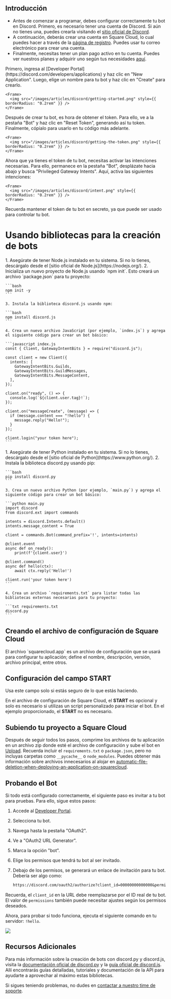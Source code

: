 ## Introducción

- Antes de comenzar a programar, debes configurar correctamente tu bot en Discord. Primero, es necesario tener una cuenta de Discord. Si aún no tienes una, puedes crearla visitando el [sitio oficial de Discord](https://discord.com/).
- A continuación, deberás crear una cuenta en Square Cloud, lo cual puedes hacer a través de la [página de registro](https://squarecloud.app/signup). Puedes usar tu correo electrónico para crear una cuenta.
- Finalmente, necesitas tener un plan pago activo en tu cuenta. Puedes ver nuestros planes y adquirir uno según tus necesidades [aquí](https://squarecloud.app/plans).

<AccordionGroup>
  <Accordion title="Primeros pasos" icon="rocket" iconType="solid">
    Primero, ingresa al [Developer Portal](https://discord.com/developers/applications) y haz clic en "New Application". Luego, elige un nombre para tu bot y haz clic en "Create" para crearlo.

    <Frame>
      <img src="/images/articles/discord/getting-started.png" style={{ borderRadius: "0.2rem" }} />
    </Frame>
  </Accordion>

  <Accordion title="Obtener el Token" icon="key" iconType="solid">
    Después de crear tu bot, es hora de obtener el token. Para ello, ve a la pestaña "Bot" y haz clic en "Reset Token", generando así tu token. Finalmente, cópialo para usarlo en tu código más adelante.

    <Frame>
      <img src="/images/articles/discord/getting-the-token.png" style={{ borderRadius: "0.2rem" }} />
    </Frame>
  </Accordion>

  <Accordion title="Activar Intenciones Privilegiadas" icon="message" iconType="solid">
    Ahora que ya tienes el token de tu bot, necesitas activar las intenciones necesarias. Para ello, permanece en la pestaña "Bot", desplázate hacia abajo y busca "Privileged Gateway Intents". Aquí, activa las siguientes intenciones:

    <Frame>
      <img src="/images/articles/discord/intent.png" style={{ borderRadius: "0.2rem" }} />
    </Frame>
  </Accordion>
</AccordionGroup>

<Warning>Recuerda mantener el token de tu bot en secreto, ya que puede ser usado para controlar tu bot.</Warning>

# Usando bibliotecas para la creación de bots

<Tabs>
  <Tab title="Discord.js">
    1. Asegúrate de tener Node.js instalado en tu sistema. Si no lo tienes, descárgalo desde el [sitio oficial de Node.js](https://nodejs.org/).
    2. Inicializa un nuevo proyecto de Node.js usando `npm init`. Esto creará un archivo `package.json` para tu proyecto:

    ```bash
    npm init -y
    ```

    3. Instala la biblioteca discord.js usando npm:

    ```bash
    npm install discord.js
    ```

    4. Crea un nuevo archivo JavaScript (por ejemplo, `index.js`) y agrega el siguiente código para crear un bot básico:

    ```javascript index.js
    const { Client, GatewayIntentBits } = require("discord.js");

    const client = new Client({
      intents: [
        GatewayIntentBits.Guilds,
        GatewayIntentBits.GuildMessages,
        GatewayIntentBits.MessageContent,
      ],
    });

    client.on("ready", () => {
      console.log(`${client.user.tag}!`);
    });

    client.on("messageCreate", (message) => {
      if (message.content === "!hello") {
        message.reply("Hello!");
      }
    });

    client.login("your token here");
    ```
  </Tab>

  <Tab title="Discord.py">
    1. Asegúrate de tener Python instalado en tu sistema. Si no lo tienes, descárgalo desde el [sitio oficial de Python](https://www.python.org/).
    2. Instala la biblioteca discord.py usando pip:

    ```bash
    pip install discord.py
    ```

    3. Crea un nuevo archivo Python (por ejemplo, `main.py`) y agrega el siguiente código para crear un bot básico:

    ```python main.py
    import discord
    from discord.ext import commands

    intents = discord.Intents.default()
    intents.message_content = True

    client = commands.Bot(command_prefix='!', intents=intents)

    @client.event
    async def on_ready():
        print(f'{client.user}')

    @client.command()
    async def hello(ctx):
        await ctx.reply('Hello!')

    client.run('your token here')
    ```

    4. Crea un archivo `requirements.txt` para listar todas las bibliotecas externas necesarias para tu proyecto:

    ```txt requirements.txt
    discord.py
    ```
  </Tab>
</Tabs>

## Creando el archivo de configuración de Square Cloud

<Card title="Aprende más: cómo crear el archivo de configuración para Square Cloud." icon="link" href="https://docs.squarecloud.app/getting-started/config-file">
  El archivo `squarecloud.app` es un archivo de configuración que se usará para configurar tu aplicación; define el nombre, descripción, versión, archivo principal, entre otros.
</Card>

## Configuración del campo START

<Warning>Usa este campo solo si estás seguro de lo que estás haciendo.</Warning>

En el archivo de configuración de Square Cloud, el **START** es opcional y solo es necesario si utilizas un script personalizado para iniciar el bot. En el ejemplo proporcionado, el **START** no es necesario.

## Subiendo tu proyecto a Square Cloud

Después de seguir todos los pasos, comprime los archivos de tu aplicación en un archivo zip donde esté el archivo de configuración y sube el bot en [Upload](https://squarecloud.app/dashboard/upload). Recuerda incluir el `requirements.txt` o `package.json`, pero no incluyas carpetas como `__pycache__` o `node_modules`. Puedes obtener más información sobre archivos innecesarios al alojar en [automatic-file-deletion-when-deploying-an-application-on-squarecloud](https://docs.squarecloud.app/faqs/automatic-file-deletion-when-deploying-an-application-on-squarecloud).

## Probando el Bot

Si todo está configurado correctamente, el siguiente paso es invitar a tu bot para pruebas. Para ello, sigue estos pasos:

1. Accede al [Developer Portal](https://discord.com/developers/applications).
2. Selecciona tu bot.
3. Navega hasta la pestaña "OAuth2".
4. Ve a "OAuth2 URL Generator".
5. Marca la opción "bot".
6. Elige los permisos que tendrá tu bot al ser invitado.
7. Debajo de los permisos, se generará un enlace de invitación para tu bot. Debería ser algo como:

   ```txt
   https://discord.com/oauth2/authorize?client_id=00000000000000&permissions=8&scope=bot
   ```

Recuerda, el `client_id` en la URL debe reemplazarse por el ID real de tu bot. El valor de `permissions` también puede necesitar ajustes según los permisos deseados.

Ahora, para probar si todo funciona, ejecuta el siguiente comando en tu servidor: `!hello`.

<Frame>
  <img src="/images/articles/discord/testing-bot.png" style={{ borderRadius: "0.2rem" }} />
</Frame>

## Recursos Adicionales

Para más información sobre la creación de bots con discord.py y discord.js, visita la [documentación oficial de discord.py](https://discordpy.readthedocs.io/en/latest/) y la [guía oficial de discord.js](https://discordjs.guide/). Allí encontrarás guías detalladas, tutoriales y documentación de la API para ayudarte a aprovechar al máximo estas bibliotecas.

Si sigues teniendo problemas, no dudes en [contactar a nuestro time de soporte](/company/support).
